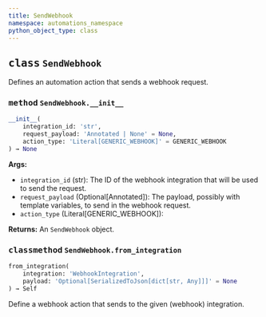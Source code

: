 ```yaml
---
title: SendWebhook
namespace: automations_namespace
python_object_type: class
---
```


<Card title="View the source code" href="https://github.com/wandb/wandb/blob/main/wandb/automations/actions.py" icon="github"/>



## <kbd>class</kbd> `SendWebhook`
Defines an automation action that sends a webhook request.


### <kbd>method</kbd> `SendWebhook.__init__`

```python
__init__(
    integration_id: 'str',
    request_payload: 'Annotated | None' = None,
    action_type: 'Literal[GENERIC_WEBHOOK]' = GENERIC_WEBHOOK
) → None
```

**Args:**
 
 - `integration_id` (str): The ID of the webhook integration that will be used to send the request.
 - `request_payload` (Optional[Annotated]): The payload, possibly with template variables, to send in the webhook request.
 - `action_type` (Literal[GENERIC_WEBHOOK]): 

**Returns:**
 An `SendWebhook` object.

### <kbd>classmethod</kbd> `SendWebhook.from_integration`

```python
from_integration(
    integration: 'WebhookIntegration',
    payload: 'Optional[SerializedToJson[dict[str, Any]]]' = None
) → Self
```

Define a webhook action that sends to the given (webhook) integration.
